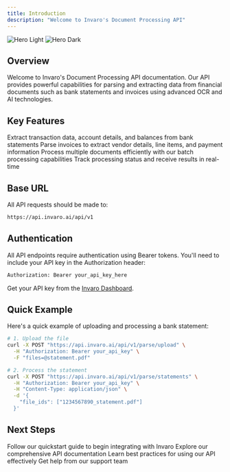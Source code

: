 ```yaml
---
title: Introduction
description: "Welcome to Invaro's Document Processing API"
---
```


<img
  className="block dark:hidden"
  src="/images/hero-light.svg"
  alt="Hero Light"
/>
<img
  className="hidden dark:block"
  src="/images/hero-dark.svg"
  alt="Hero Dark"
/>

## Overview

Welcome to Invaro's Document Processing API documentation. Our API provides powerful capabilities for parsing and extracting data from financial documents such as bank statements and invoices using advanced OCR and AI technologies.

## Key Features

<CardGroup cols={2}>
  <Card
    title="Bank Statement Processing"
    icon="file-invoice-dollar"
    href="/api-reference/statement-processing"
  >
    Extract transaction data, account details, and balances from bank statements
  </Card>
  <Card
    title="Invoice Processing"
    icon="file-invoice"
    href="/api-reference/invoice-processing"
  >
    Parse invoices to extract vendor details, line items, and payment information
  </Card>
  <Card
    title="Batch Processing"
    icon="layer-group"
    href="/api-reference/file-upload"
  >
    Process multiple documents efficiently with our batch processing capabilities
  </Card>
  <Card
    title="Real-time Status"
    icon="clock"
    href="/api-reference/job-management"
  >
    Track processing status and receive results in real-time
  </Card>
</CardGroup>

## Base URL

All API requests should be made to:

```bash
https://api.invaro.ai/api/v1
```

## Authentication

All API endpoints require authentication using Bearer tokens. You'll need to include your API key in the Authorization header:

```bash
Authorization: Bearer your_api_key_here
```

Get your API key from the [Invaro Dashboard](https://dashboard.invaro.ai).

## Quick Example

Here's a quick example of uploading and processing a bank statement:

```bash
# 1. Upload the file
curl -X POST "https://api.invaro.ai/api/v1/parse/upload" \
  -H "Authorization: Bearer your_api_key" \
  -F "files=@statement.pdf"

# 2. Process the statement
curl -X POST "https://api.invaro.ai/api/v1/parse/statements" \
  -H "Authorization: Bearer your_api_key" \
  -H "Content-Type: application/json" \
  -d '{
    "file_ids": ["1234567890_statement.pdf"]
  }'
```

## Next Steps

<CardGroup cols={2}>
  <Card
    title="Get Started"
    icon="rocket"
    href="/quickstart"
  >
    Follow our quickstart guide to begin integrating with Invaro
  </Card>
  <Card
    title="API Reference"
    icon="code"
    href="/api-reference/authentication"
  >
    Explore our comprehensive API documentation
  </Card>
  <Card
    title="Best Practices"
    icon="book"
    href="/api-reference/best-practices/error-handling"
  >
    Learn best practices for using our API effectively
  </Card>
  <Card
    title="Support"
    icon="headset"
    href="mailto:support@invaro.ai"
  >
    Get help from our support team
  </Card>
</CardGroup>
